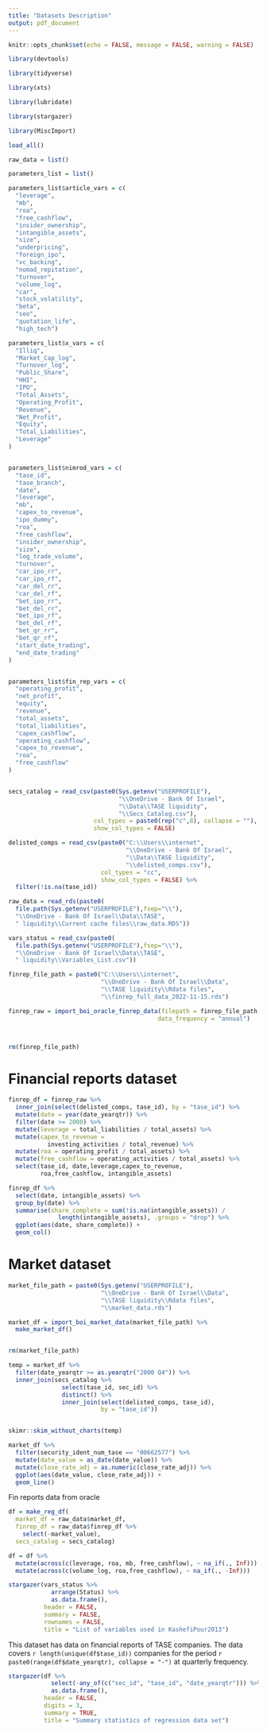 ```yaml
---
title: "Datasets Description"
output: pdf_document
---
```



```r

knitr::opts_chunk$set(echo = FALSE, message = FALSE, warning = FALSE)

```


```r

library(devtools)

library(tidyverse)

library(xts)

library(lubridate)

library(stargazer)

library(MiscImport)

load_all()

```


```r

raw_data = list()

parameters_list = list()

parameters_list$article_vars = c(
  "leverage",
  "mb",
  "roa",
  "free_cashflow",
  "insider_ownership",
  "intangible_assets",
  "size",
  "underpricing",
  "foreign_ipo",
  "vc_backing",
  "nomad_repitation",
  "turnover",
  "volume_log",
  "car",
  "stock_volatility",
  "beta",
  "seo",
  "quotation_life",
  "high_tech")

parameters_list$x_vars = c(
  "Illiq",
  "Market_Cap_log",
  "Turnover_log",  
  "Public_Share",
  "HHI",
  "IPO",
  "Total_Assets",
  "Operating_Profit",
  "Revenue",
  "Net_Profit",
  "Equity",
  "Total_Liabilities",
  "Leverage"
)


parameters_list$nimrod_vars = c(
  "tase_id",
  "tase_branch",
  "date",
  "leverage",
  "mb",
  "capex_to_revenue",
  "ipo_dummy",
  "roa",
  "free_cashflow",
  "insider_ownership",
  "size",
  "log_trade_volume",
  "turnover",
  "car_ipo_rr",
  "car_ipo_rf",
  "car_del_rr",
  "car_del_rf",
  "bet_ipo_rr",
  "bet_del_rr",
  "bet_ipo_rf",
  "bet_del_rf",
  "bet_qr_rr",
  "bet_qr_rf",
  "start_date_trading",
  "end_date_trading"
)


parameters_list$fin_rep_vars = c(
  "operating_profit",
  "net_profit",
  "equity",
  "revenue",
  "total_assets",
  "total_liabilities",
  "capex_cashflow",
  "operating_cashflow",
  "capex_to_revenue",
  "roa",
  "free_cashflow"
)



```

<!-- Import data -->

```r

secs_catalog = read_csv(paste0(Sys.getenv("USERPROFILE"),
                               "\\OneDrive - Bank Of Israel",
                               "\\Data\\TASE liquidity",
                               "\\Secs_Catalog.csv"),
                        col_types = paste0(rep("c",8), collapse = ""),
                        show_col_types = FALSE)

```


```r

delisted_comps = read_csv(paste0("C:\\Users\\internet",
                                 "\\OneDrive - Bank Of Israel",
                                 "\\Data\\TASE liquidity",
                                 "\\delisted_comps.csv"),
                          col_types = "cc",
                          show_col_types = FALSE) %>% 
  filter(!is.na(tase_id))

```


```r

raw_data = read_rds(paste0(
  file.path(Sys.getenv("USERPROFILE"),fsep="\\"),
  "\\OneDrive - Bank Of Israel\\Data\\TASE",
  " liquidity\\Current cache files\\raw_data.RDS"))

vars_status = read_csv(paste0(
  file.path(Sys.getenv("USERPROFILE"),fsep="\\"),
  "\\OneDrive - Bank Of Israel\\Data\\TASE",
  " liquidity\\Variables_List.csv"))

```


```r

finrep_file_path = paste0("C:\\Users\\internet",
                          "\\OneDrive - Bank Of Israel\\Data",
                          "\\TASE liquidity\\Rdata files",
                          "\\finrep_full_data_2022-11-15.rds")

finrep_raw = import_boi_oracle_finrep_data(filepath = finrep_file_path,
                                          data_frequency = "annual")



rm(finrep_file_path)

```


# Financial reports dataset

```r

finrep_df = finrep_raw %>%
  inner_join(select(delisted_comps, tase_id), by = "tase_id") %>% 
  mutate(date = year(date_yearqtr)) %>% 
  filter(date >= 2000) %>% 
  mutate(leverage = total_liabilities / total_assets) %>%
  mutate(capex_to_revenue =
           investing_activities / total_revenue) %>%
  mutate(roa = operating_profit / total_assets) %>%
  mutate(free_cashflow = operating_activities / total_assets) %>% 
  select(tase_id, date,leverage,capex_to_revenue,
         roa,free_cashflow, intangible_assets)


```



```r

finrep_df %>% 
  select(date, intangible_assets) %>% 
  group_by(date) %>% 
  summarise(share_complete = sum(!is.na(intangible_assets)) /
              length(intangible_assets), .groups = "drop") %>% 
  ggplot(aes(date, share_complete)) + 
  geom_col()

```

# Market dataset


```r

market_file_path = paste0(Sys.getenv("USERPROFILE"),
                          "\\OneDrive - Bank Of Israel\\Data",
                          "\\TASE liquidity\\Rdata files",
                          "\\market_data.rds")

market_df = import_boi_market_data(market_file_path) %>% 
  make_market_df()


rm(market_file_path)

temp = market_df %>% 
  filter(date_yearqtr >= as.yearqtr("2000 Q4")) %>% 
  inner_join(secs_catalog %>% 
               select(tase_id, sec_id) %>%
               distinct() %>% 
               inner_join(select(delisted_comps, tase_id),
                          by = "tase_id"))


skimr::skim_without_charts(temp)

```


```r

market_df %>% 
  filter(security_ident_num_tase == "00662577") %>% 
  mutate(date_value = as_date(date_value)) %>% 
  mutate(close_rate_adj = as.numeric(close_rate_adj)) %>% 
  ggplot(aes(date_value, close_rate_adj)) + 
  geom_line()

```


Fin reports data from oracle 

<!-- Process data -->

```r


df = make_reg_df(
  market_df = raw_data$market_df,
  finrep_df = raw_data$finrep_df %>% 
    select(-market_value),
  secs_catalog = secs_catalog)

df = df %>% 
  mutate(across(c(leverage, roa, mb, free_cashflow), ~ na_if(., Inf))) %>%
  mutate(across(c(volume_log, roa,free_cashflow), ~ na_if(., -Inf)))


```



```r

stargazer(vars_status %>% 
            arrange(Status) %>% 
            as.data.frame(),
          header = FALSE,
          summary = FALSE,
          rownames = FALSE,
          title = "List of variables used in KashefiPour2013")

```

This dataset has data on financial reports of TASE companies.
The data covers `r length(unique(df$tase_id))` companies for the period `r paste0(range(df$date_yearqtr), collapse = "-")` at quarterly frequency. 


```r

stargazer(df %>% 
            select(-any_of(c("sec_id", "tase_id", "date_yearqtr"))) %>% 
            as.data.frame(),
          header = FALSE,
          digits = 3,
          summary = TRUE,
          title = "Summary statistics of regression data set")

```




\section{Appendix}


